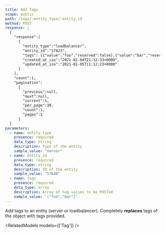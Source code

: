 ```yaml
---
title: Add Tags
scope: public
path: /tags/:entity_type/:entity_id
method: POST
response: |
  {
    "response":[
      {
        "entity_type":"loadbalancer",                    
        "entity_id":"17823",                      
        "tags": [{"value":"foo","reserved":false},{"value":"bar","reserved":false}],
        "created_at_iso":"2021-01-04T21:32:33+0000",
        "updated_at_iso":"2021-01-05T11:12:23+0000"
      }
    ],
    "count":1,
    "pagination":
      {
        "previous":null,
        "next":null,
        "current":1,
        "per_page":30,
        "count":1,
        "pages":1
      }
  }
parameters:
  - name: entity_type
    presence: required
    data_type: string
    description: Type of the entity
    sample_value: "server"
  - name: entity_id
    presence: required
    data_type: string
    description: ID of the entity
    sample_value: "57648"
  - name: tags
    presence: required
    data_type: array
    description: Array of tag values to be POSTed
    sample_value: '["foo","bar"]'
---
```


Add tags to an entity (server or loadbalancer). Completely **replaces** tags of the object with tags provided.

<RelatedModels models={['Tag']} />